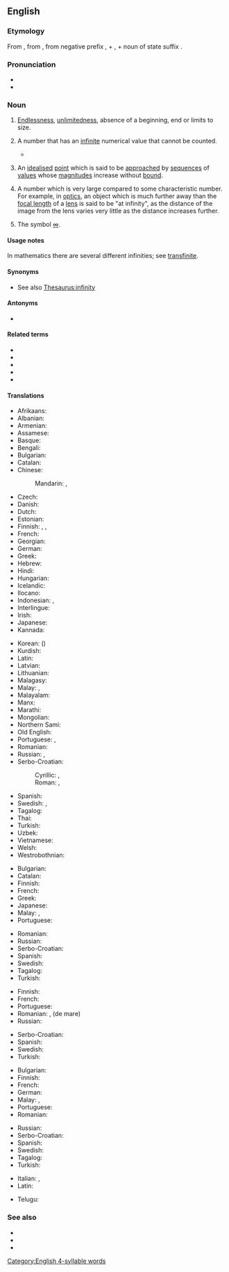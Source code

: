 ==English==

===Etymology===
From {{etyl|fro|en}} {{m|fro|infinité}}, from {{etyl|la|en}} {{m|la|infinitas||unlimitedness}}, from negative prefix {{m|la|in-||not}}, + {{m|la|finis||end}}, + noun of state suffix {{m|la|-tas}}.

===Pronunciation===
* {{IPA|en|/ɪnˈfɪnɪti/}}
* {{rhymes|en|ɪnɪti}}

===Noun===
{{en-noun|~|infinities}}

# {{lb|en|uncountable}} [[endlessness|Endlessness]], [[unlimitedness]], absence of a beginning, end or limits to size.
# {{lb|en|countable|mathematics}} A number that has an [[infinite]] numerical value that cannot be counted.
#* {{quote-journal|en|date=2012-01
|author=Michael Riordan
|title=Tackling Infinity
|volume=100|issue=1|page=86
|magazine=[[w:American Scientist|American Scientist]]
|url=http://www.americanscientist.org/bookshelf/pub/tackling-infinity
|passage=Some of the most beautiful and thus appealing physical theories, including quantum electrodynamics and quantum gravity, have been dogged for decades by '''infinities''' that erupt when theorists try to prod their calculations into new domains. Getting rid of these nagging '''infinities''' has probably occupied far more effort than was spent in originating the theories.}}
# {{lb|en|countable|topology|analysis}} An [[idealised]] [[point]] which is said to be [[approach]]ed by [[sequence]]s of [[values]] whose [[magnitude]]s increase without [[bound]].
# {{lb|en|uncountable}} A number which is very large compared to some characteristic number. For example, in [[optics]], an object which is much further away than the [[focal length]] of a [[lens]] is said to be "at infinity", as the distance of the image from the lens varies very little as the distance increases further.
# {{lb|en|uncountable}} The symbol [[∞]].

====Usage notes====
In mathematics there are several different infinities; see [[transfinite]].

====Synonyms====
* {{sense|absence of a beginning, end or limits to size}} See also [[Thesaurus:infinity]]

====Antonyms====
* {{l|en|finity}}

====Related terms====
* {{l|en|finish}}
* {{l|en|finite}}
* {{l|en|infinite}}
* {{l|en|infinitesimal}}
* {{l|en|infinitieth}}

====Translations====
{{trans-top|endlessness, unlimitedness, absence of end or limit}}
* Afrikaans: {{t|af|oneindigheid}}
* Albanian: {{t+|sq|pafundësi|f}}
* Armenian: {{t+|hy|անսահմանություն|sc=Armn}}
* Assamese: {{t|as|অসীম}}
* Basque: {{t|eu|infinitu}}
* Bengali: {{t|bn|অসীম}}
* Bulgarian: {{t+|bg|безкрайност|f}}
* Catalan: {{t|ca|infinitat|f}}
* Chinese:
*: Mandarin: {{t+|cmn|無限|sc=Hani}}, {{t+|cmn|无限|tr=wúxiàn|sc=Hani}}
* Czech: {{t|cs|nekonečno|n}}
* Danish: {{t|da|uendelighed}}
* Dutch: {{t+|nl|oneindigheid}}
* Estonian: {{t|et|lõpmatus}}
* Finnish: {{t+|fi|äärettömyys}}, {{t+|fi|loputtomuus}}, {{t+|fi|rajattomuus}}
* French: {{t+|fr|infinité|f}}
* Georgian: {{t|ka|უსასრულობა|sc=Geor}}
* German: {{t+|de|Unendlichkeit|f}}
*Greek:{{αιωνιότητα }}
* Hebrew: {{t+|he|אֵינְסוֹף|m|tr=einsóf|sc=Hebr}}
* Hindi: {{t+|hi|अनंत|sc=Deva}}
* Hungarian: {{t+|hu|végtelenség}}
* Icelandic: {{t+|is|óendanleiki}}
* Ilocano: {{t|ilo|awan inggana}}
* Indonesian: {{t|id|tak hingga}}, {{t|id|ananta}}
* Interlingue: {{t|ie|ínfinitá}}
* Irish: {{t|ga|éigríoch}}
* Japanese: {{t+|ja|無限|tr=むげん, mugen}}
* Kannada: {{t+|kn|ಅನಂತ}}
{{trans-mid}}
* Korean: {{t+|ko|무한}} ({{t+|ko|無限|sc=Hani}})
* Kurdish: {{t+|ku|bêdawî|sc=ku-Arab}}
* Latin: {{t|la|infīnitās|f}}
* Latvian: {{t|lv|bezgalība}}
* Lithuanian: {{t|lt|begalybė}}
* Malagasy: {{t+|mg|tsiefa}}
* Malay: {{t|ms|ketidakterhinggaan}}, {{t|ms|infiniti}}
* Malayalam: {{t+|ml|അനന്തത|sc=Mlym}}
* Manx: {{t|gv|neuyerinaght|f}}
* Marathi: {{t|mr|अनंत|sc=Deva}}
* Mongolian: {{t+|mn|хязгааргүй|sc=Cyrl}}
* Northern Sami: {{t|se|agálašvuohta}}
* Old English: {{t|ang|endelēasnes|f}}
* Portuguese: {{t+|pt|infinito|m}}, {{t+|pt|infinidade|f}}
* Romanian: {{t+|ro|infinitate|f}}
* Russian: {{t+|ru|бесконе́чность|f}}, {{t+|ru|безграни́чность|f}}
* Serbo-Croatian:
*: Cyrillic: {{t|sh|бесконачност|f}}, {{t|sh|бескрајност|f}}
*: Roman: {{t+|sh|beskonačnost|f}}, {{t+|sh|beskrajnost|f}}
* Spanish: {{t+|es|infinidad|f}}
* Swedish: {{t+|sv|oändlighet|c}}, {{t|sv|ändlöshet|c}}
* Tagalog: {{t|tl|awanggan}}
* Thai: {{t+|th|อนันต์}}
* Turkish: {{t+|tr|sonsuzluk}}
* Uzbek: {{t+|uz|cheksizlik}}
* Vietnamese: {{t+|vi|vô cực}}
* Welsh: {{t|cy|anfeidredd}}
* Westrobothnian: {{t|gmq-bot|ennlaist|f}}
{{trans-bottom}}

{{trans-top|a number that has an infinite, uncountable numerical value}}
* Bulgarian: {{t+|bg|безкрайност|f}}
* Catalan: {{t|ca|infinitat|f}}
* Finnish: {{t+|fi|ääretön}}
* French: {{t+|fr|infinité|f}}
* Greek: {{t+|el|άπειρο|n|sc=Grek}}
* Japanese: {{t|ja|無限大|tr=むげんだい, mugendai}}
* Malay: {{t|ms|ketidakterhinggaan}}, {{t|ms|infiniti}}
* Portuguese: {{t+|pt|infinito|m}}
{{trans-mid}}
* Romanian: {{t+|ro|infinit|n}}
* Russian: {{t+|ru|бесконе́чность|f}}
* Serbo-Croatian: {{t+|sh|bȅskonačnōst|f}}
* Spanish: {{t+|es|infinito|m}}
* Swedish: {{t+|sv|oändlighet|c}}
* Tagalog: {{t|tl|awanggan}}
* Turkish: {{t+|tr|sonsuz}}
{{trans-bottom}}

{{trans-top|a number which is very large compared to some characteristic number}}
* Finnish: {{t+|fi|ääretön}}
* French: {{t+|fr|infini|m}}
* Portuguese: {{t+|pt|infinito|m}}
* Romanian: {{t+|ro|infinit|n}}, {{t+|ro|nesfârșit|n}} (de mare)
* Russian: {{t+|ru|бесконе́чность|f}}
{{trans-mid}}
* Serbo-Croatian: {{t+|sh|bȅskonačnōst|f}}
* Spanish: {{t+|es|infinidad|f}}
* Swedish: {{t+|sv|oändlighet|c}}
* Turkish: {{t+|tr|sonsuz}}
{{trans-bottom}}

{{trans-top|the symbol ∞}}
* Bulgarian: {{t+|bg|безкрайност|f}}
* Finnish: {{t+|fi|ääretön}}
* French: {{t+|fr|infini|m}}
* German: {{t+|de|Unendlichkeit|f}}
* Malay: {{t|ms|ketidakterhinggaan}}, {{t|ms|infiniti}}
* Portuguese: {{t+|pt|infinito|m}}
* Romanian: {{t+|ro|infinit}}
{{trans-mid}}
* Russian: {{t+|ru|бесконе́чность|f}}
* Serbo-Croatian: {{t+|sh|bȅskonačnōst|f}}
* Spanish: {{t+|es|infinito|m}}
* Swedish: {{t|sv|oändlighetstecken|n}}
* Tagalog: {{t|tl|awanggan}}
* Turkish: {{t+|tr|sonsuz}}
{{trans-bottom}}

{{checktrans-top}}
* Italian: {{t+check|it|infinito}}, {{t+check|it|infinità}}
* Latin: {{t-check|la|infinitas|f}}
{{trans-mid}}
* Telugu: {{t+check|te|అనంతం}}
{{trans-bottom}}

===See also===
* {{l|en|eternal}}
* {{l|en|eternity}}
* {{l|en|transfinite}}

[[Category:English 4-syllable words]]